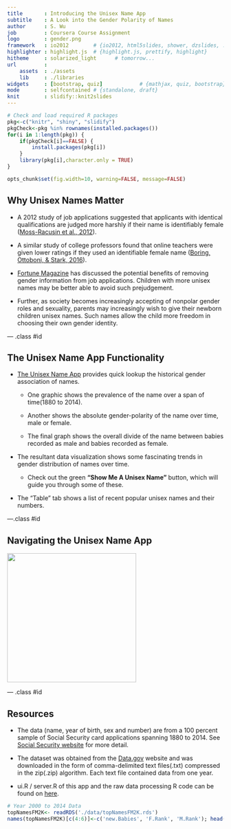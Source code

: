 ```yaml
---
title       : Introducing the Unisex Name App
subtitle    : A Look into the Gender Polarity of Names
author      : S. Wu
job         : Coursera Course Assignment
logo        : gender.png
framework   : io2012        # {io2012, html5slides, shower, dzslides, ...}
highlighter : highlight.js  # {highlight.js, prettify, highlight}
hitheme     : solarized_light      # tomorrow...
url         : 
    assets  : ./assets
    lib     : ./libraries
widgets     : [bootstrap, quiz]            # {mathjax, quiz, bootstrap}
mode        : selfcontained # {standalone, draft}
knit        : slidify::knit2slides
--- 
```


```r
# Check and load required R packages
pkg<-c("knitr", "shiny", "slidify")
pkgCheck<-pkg %in% rownames(installed.packages())
for(i in 1:length(pkg)) {
    if(pkgCheck[i]==FALSE) {
        install.packages(pkg[i])
    } 
    library(pkg[i],character.only = TRUE)
}

```

```r
opts_chunk$set(fig.width=10, warning=FALSE, message=FALSE)
```


## Why Unisex Names Matter

- A 2012 study of job applications suggested that applicants with identical qualifications are judged more harshly if their name is identifiably female ([Moss-Racusin et al., 2012][1]).  

- A similar study of college professors found that online teachers were given lower ratings if they used an identifiable female name ([Boring, Ottoboni, & Stark, 2016][2]). 

- [Fortune Magazine][3] has discussed the potential benefits of removing gender information from job applications.  Children with more unisex names may be better able to avoid such prejudgement. 

-  Further, as society becomes increasingly accepting of nonpolar gender roles and sexuality, parents may increasingly wish to give their newborn children unisex names. Such names allow the child more freedom in choosing their own gender identity.


[1]: http://www.pnas.org/content/109/41/16474.short
[2]: https://www.scienceopen.com/document/vid?id=0bc459de-6f8f-487f-b925-863834a74048
[3]: http://fortune.com/2014/10/07/race-gender-sexual-orientation-job-applications/

--- .class #id

## The Unisex Name App Functionality

- [The Unisex Name App][4] provides quick lookup the historical gender association of names.

  - One graphic shows the prevalence of the name over a span of time(1880 to 2014).  
  
  - Another shows the absolute gender-polarity of the name over time, male or female.  
  
  - The final graph shows the overall divide of the name between babies recorded as male and babies recorded as female.  
  
- The resultant data visualization shows some fascinating trends in gender distribution of names over time.

  - Check out the green **"Show Me A Unisex Name"** button, which will guide you through some of these.

- The "Table" tab shows a list of recent popular unisex names and their numbers.



[4]: https://blackszu.shinyapps.io/ioUnisexNameApp/


---.class #id

## Navigating the Unisex Name App

<img class=center src=./assets/img/ioAppGraph1.png height=300>

--- .class #id

## Resources


- The data (name, year of birth, sex and number) are from a 100 percent sample of Social Security card applications spanning 1880 to 2014. See [Social Security website][5] for more detail.

- The dataset was obtained from the [Data.gov][6] website and was downloaded in the form of comma-delimited text files(.txt) compressed in the zip(.zip) algorithm. Each text file contained data from one year.

- ui.R / server.R of this app and the raw data processing R code can be found on [here][7].

```r
# Year 2000 to 2014 Data
topNamesFM2K<- readRDS('./data/topNamesFM2K.rds')
names(topNamesFM2K)[c(4:6)]<-c('new.Babies', 'F.Rank', 'M.Rank'); head(topNamesFM2K,5)
```



[5]: https://www.ssa.gov/oact/babynames/background.html
[6]: https://catalog.data.gov/dataset/baby-names-from-social-security-card-applications-national-level-data
[7]: https://github.com/blackszu/ShinyAppUnisexName






